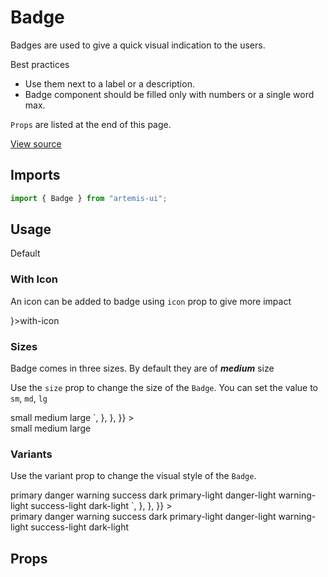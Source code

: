 
<Meta title="Design System/Badge" component={Badge} />

# Badge

Badges are used to give a quick visual indication to the users.

Best practices

- Use them next to a label or a description.
- Badge component should be filled only with numbers or a single word max.

`Props` are listed at the end of this page.

[View source](https://github.com/iamrishupatel/artemis-ui/tree/main/src/components/Badge)

## Imports

```js
import { Badge } from "artemis-ui";
```


## Usage

<Canvas withSource="open">
  <Story name="default">
    <Badge>Default</Badge>
  </Story>
</Canvas>

### With Icon

An icon can be added to badge using `icon` prop to give more impact

<Canvas withSource="open">
  <Story name="with-icon">
    <Badge icon={<AiFillTool />}>with-icon</Badge>
  </Story>
</Canvas>

### Sizes

Badge comes in three sizes.
By default they are of **_medium_** size

Use the `size` prop to change the size of the `Badge`.
You can set the value to `sm`, `md`, `lg`

<Canvas withSource="open">
  <Story
    name="sizes"
    parameters={{
      docs: {
        source: {
          code: `
<Badge size="sm">small</Badge>
<Badge size="md">medium</Badge>
<Badge size="lg">large</Badge>
`,
        },
      },
    }}
  >
    <div
      style={{
        display: "flex",
        gap: "1rem",
        alignItems: "center",
        flexWrap: "wrap",
      }}
    >
      <Badge size="sm">small</Badge>
      <Badge size="md">medium</Badge>
      <Badge size="lg">large</Badge>
    </div>
  </Story>
</Canvas>

### Variants

Use the variant prop to change the visual style of the `Badge`.

<Canvas withSource="open">
  <Story
    name="variants"
    parameters={{
      docs: {
        source: {
          code: `
<Badge variant="primary">primary</Badge>
<Badge variant="danger">danger</Badge>
<Badge variant="warning">warning</Badge>
<Badge variant="success">success</Badge>
<Badge variant="dark">dark</Badge>
<Badge variant="primary-light">primary-light</Badge>
<Badge variant="danger-light">danger-light</Badge>
<Badge variant="warning-light">warning-light</Badge>
<Badge variant="success-light">success-light</Badge>
<Badge variant="dark-light">dark-light</Badge>
`,
        },
      },
    }}
  >
    <div
      style={{
        display: "flex",
        gap: "1rem",
        alignItems: "center",
        flexWrap: "wrap",
      }}
    >
      <Badge variant="primary">primary</Badge>
      <Badge variant="danger">danger</Badge>
      <Badge variant="warning">warning</Badge>
      <Badge variant="success">success</Badge>
      <Badge variant="dark">dark</Badge>
      <Badge variant="primary-light">primary-light</Badge>
      <Badge variant="danger-light">danger-light</Badge>
      <Badge variant="warning-light">warning-light</Badge>
      <Badge variant="success-light">success-light</Badge>
      <Badge variant="dark-light">dark-light</Badge>
    </div>
  </Story>
</Canvas>

## Props

<ArgsTable of={Badge} />
